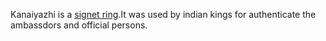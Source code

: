 Kanaiyazhi is a [[signet ring]].It was used by indian kings for authenticate the ambassdors and official persons.